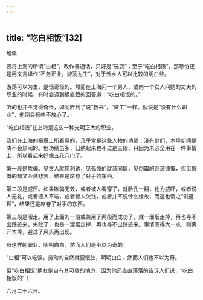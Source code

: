 ```yaml
---
---
---
```

title: “吃白相饭”[32]
---




旅隼

要将上海的所谓“白相”，改作普通话，只好是“玩耍”；至于“吃白相饭”，那恐怕还是用文言译作“不务正业，游荡为生”，对于外乡人可以比较的明白些。

游荡可以为生，是很奇怪的。然而在上海问一个男人，或向一个女人问她的丈夫的职业的时候，有时会遇到极直截的回答道：“吃白相饭的。”

听的也并不觉得奇怪，如同听到了说“教书”，“做工”一样。倘说是“没有什么职业”，他倒会有些不放心了。

“吃白相饭”在上海是这么一种光明正大的职业。

我们在上海的报章上所看见的，几乎常是这些人物的功绩；没有他们，本埠新闻是决不会热闹的。但功绩虽多，归纳起来也不过是三段，只因为未必全用在一件事情上，所以看起来好像五花八门了。

第一段是欺骗。见贪人就用利诱，见孤愤的就装同情，见倒霉的则装慷慨，但见慷慨的却又会装悲苦，结果是席卷了对手的东西。

第二段是威压。如果欺骗无效，或者被人看穿了，就脸孔一翻，化为威吓，或者说人无礼，或者诬人不端，或者赖人欠钱，或者并不说什么缘故，而这也谓之“讲道理”，结果还是席卷了对手的东西。

第三段是溜走。用了上面的一段或兼用了两段而成功了，就一溜烟走掉，再也寻不出踪迹来。失败了，也是一溜烟走掉，再也寻不出踪迹来。事情闹得大一点，则离开本埠，避过了风头再出现。

有这样的职业，明明白白，然而人们是不以为奇的。

“白相”可以吃饭，劳动的自然就要饿肚，明明白白，然而人们也不以为奇。

但“吃白相饭”朋友倒自有其可敬的地方，因为他还直直落落的告诉人们说，“吃白相饭的”！

六月二十六日。